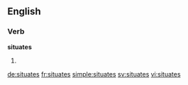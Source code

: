 
==English==

===Verb===
'''situates'''

# {{en-third-person singular of|situate}}

[[de:situates]]
[[fr:situates]]
[[simple:situates]]
[[sv:situates]]
[[vi:situates]]